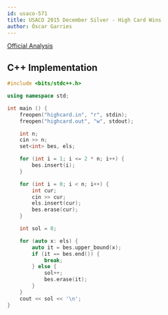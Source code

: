 ```yaml
---
id: usaco-571
title: USACO 2015 December Silver - High Card Wins
author: Óscar Garries
---
```


[Official Analysis](http://www.usaco.org/current/data/sol_highcard_silver_dec15.html)

<LanguageSection>
<CPPSection>

## C++ Implementation

```cpp
#include <bits/stdc++.h>

using namespace std;

int main () {
	freopen("highcard.in", "r", stdin);
	freopen("highcard.out", "w", stdout);

	int n;
	cin >> n;
	set<int> bes, els;

	for (int i = 1; i <= 2 * n; i++) {
		bes.insert(i);
	}

	for (int i = 0; i < n; i++) {
		int cur;
		cin >> cur;
		els.insert(cur);
		bes.erase(cur);
	}

	int sol = 0;

	for (auto x: els) {
		auto it = bes.upper_bound(x);
		if (it == bes.end()) {
			break;
		} else {
			sol++;
			bes.erase(it);
		}
	}
	cout << sol << '\n';
}

```

</CPPSection>
</LanguageSection>

